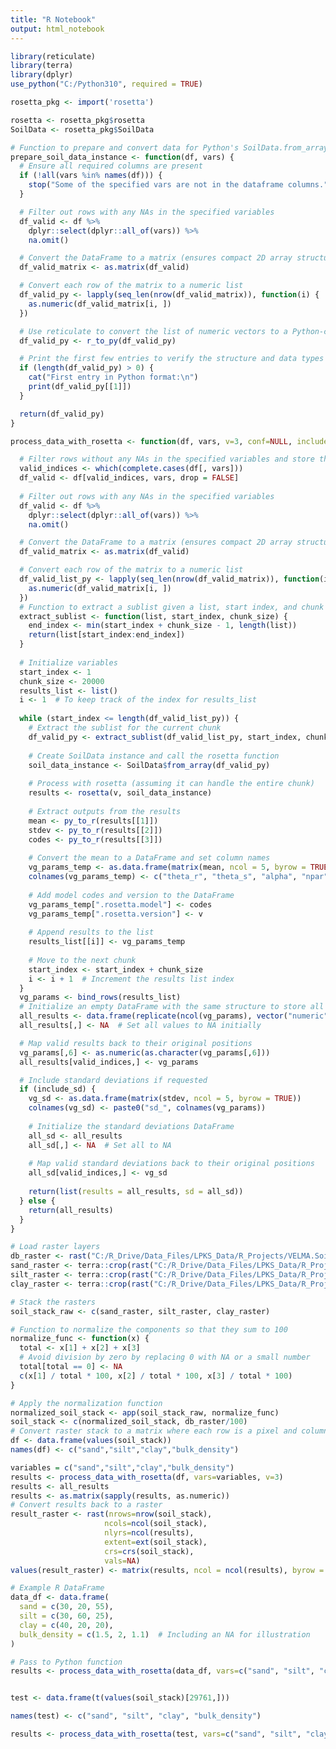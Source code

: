 ```yaml
---
title: "R Notebook"
output: html_notebook
---
```



```r
library(reticulate)
library(terra)
library(dplyr)
use_python("C:/Python310", required = TRUE)
```

```r
rosetta_pkg <- import('rosetta')

rosetta <- rosetta_pkg$rosetta
SoilData <- rosetta_pkg$SoilData
```


```r
# Function to prepare and convert data for Python's SoilData.from_array
prepare_soil_data_instance <- function(df, vars) {
  # Ensure all required columns are present
  if (!all(vars %in% names(df))) {
    stop("Some of the specified vars are not in the dataframe columns.")
  }

  # Filter out rows with any NAs in the specified variables
  df_valid <- df %>% 
    dplyr::select(dplyr::all_of(vars)) %>% 
    na.omit()

  # Convert the DataFrame to a matrix (ensures compact 2D array structure)
  df_valid_matrix <- as.matrix(df_valid)

  # Convert each row of the matrix to a numeric list
  df_valid_py <- lapply(seq_len(nrow(df_valid_matrix)), function(i) {
    as.numeric(df_valid_matrix[i, ])
  })

  # Use reticulate to convert the list of numeric vectors to a Python-compatible list
  df_valid_py <- r_to_py(df_valid_py)

  # Print the first few entries to verify the structure and data types
  if (length(df_valid_py) > 0) {
    cat("First entry in Python format:\n")
    print(df_valid_py[[1]])
  }

  return(df_valid_py)
}

```

```r
process_data_with_rosetta <- function(df, vars, v=3, conf=NULL, include_sd=FALSE) {

  # Filter rows without any NAs in the specified variables and store the indices
  valid_indices <- which(complete.cases(df[, vars]))
  df_valid <- df[valid_indices, vars, drop = FALSE]
  
  # Filter out rows with any NAs in the specified variables
  df_valid <- df %>% 
    dplyr::select(dplyr::all_of(vars)) %>% 
    na.omit()

  # Convert the DataFrame to a matrix (ensures compact 2D array structure)
  df_valid_matrix <- as.matrix(df_valid)

  # Convert each row of the matrix to a numeric list
  df_valid_list_py <- lapply(seq_len(nrow(df_valid_matrix)), function(i) {
    as.numeric(df_valid_matrix[i, ])
  })
  # Function to extract a sublist given a list, start index, and chunk size
  extract_sublist <- function(list, start_index, chunk_size) {
    end_index <- min(start_index + chunk_size - 1, length(list))
    return(list[start_index:end_index])
  }
  
  # Initialize variables
  start_index <- 1
  chunk_size <- 20000
  results_list <- list()
  i <- 1  # To keep track of the index for results_list
  
  while (start_index <= length(df_valid_list_py)) {
    # Extract the sublist for the current chunk
    df_valid_py <- extract_sublist(df_valid_list_py, start_index, chunk_size)
    
    # Create SoilData instance and call the rosetta function
    soil_data_instance <- SoilData$from_array(df_valid_py)
    
    # Process with rosetta (assuming it can handle the entire chunk)
    results <- rosetta(v, soil_data_instance)
  
    # Extract outputs from the results
    mean <- py_to_r(results[[1]])
    stdev <- py_to_r(results[[2]])
    codes <- py_to_r(results[[3]])
    
    # Convert the mean to a DataFrame and set column names
    vg_params_temp <- as.data.frame(matrix(mean, ncol = 5, byrow = TRUE))
    colnames(vg_params_temp) <- c("theta_r", "theta_s", "alpha", "npar", "ksat")
    
    # Add model codes and version to the DataFrame
    vg_params_temp[".rosetta.model"] <- codes
    vg_params_temp[".rosetta.version"] <- v
  
    # Append results to the list
    results_list[[i]] <- vg_params_temp
    
    # Move to the next chunk
    start_index <- start_index + chunk_size
    i <- i + 1  # Increment the results list index
  }
  vg_params <- bind_rows(results_list)
  # Initialize an empty DataFrame with the same structure to store all results
  all_results <- data.frame(replicate(ncol(vg_params), vector("numeric", length = nrow(df))))
  all_results[,] <- NA  # Set all values to NA initially

  # Map valid results back to their original positions
  vg_params[,6] <- as.numeric(as.character(vg_params[,6]))
  all_results[valid_indices,] <- vg_params

  # Include standard deviations if requested
  if (include_sd) {
    vg_sd <- as.data.frame(matrix(stdev, ncol = 5, byrow = TRUE))
    colnames(vg_sd) <- paste0("sd_", colnames(vg_params))
    
    # Initialize the standard deviations DataFrame
    all_sd <- all_results
    all_sd[,] <- NA  # Set all to NA
    
    # Map valid standard deviations back to their original positions
    all_sd[valid_indices,] <- vg_sd
    
    return(list(results = all_results, sd = all_sd))
  } else {
    return(all_results)
  }
}


```

```r
# Load raster layers
db_raster <- rast("C:/R_Drive/Data_Files/LPKS_Data/R_Projects/VELMA.Soil/data/raw_data/Snohomish/db_0_Snohomish.tif")
sand_raster <- terra::crop(rast("C:/R_Drive/Data_Files/LPKS_Data/R_Projects/VELMA.Soil/data/raw_data/Snohomish/sand_0_Snohomish.tif"), terra::ext(db_raster))
silt_raster <- terra::crop(rast("C:/R_Drive/Data_Files/LPKS_Data/R_Projects/VELMA.Soil/data/raw_data/Snohomish/silt_0_Snohomish.tif"), terra::ext(db_raster))
clay_raster <- terra::crop(rast("C:/R_Drive/Data_Files/LPKS_Data/R_Projects/VELMA.Soil/data/raw_data/Snohomish/clay_0_Snohomish.tif"), terra::ext(db_raster))


```

```r
# Stack the rasters
soil_stack_raw <- c(sand_raster, silt_raster, clay_raster)

# Function to normalize the components so that they sum to 100
normalize_func <- function(x) {
  total <- x[1] + x[2] + x[3]
  # Avoid division by zero by replacing 0 with NA or a small number
  total[total == 0] <- NA
  c(x[1] / total * 100, x[2] / total * 100, x[3] / total * 100)
}

# Apply the normalization function
normalized_soil_stack <- app(soil_stack_raw, normalize_func)
soil_stack <- c(normalized_soil_stack, db_raster/100)
# Convert raster stack to a matrix where each row is a pixel and columns are properties
df <- data.frame(values(soil_stack))
names(df) <- c("sand","silt","clay","bulk_density")
```

```r
variables = c("sand","silt","clay","bulk_density")
results <- process_data_with_rosetta(df, vars=variables, v=3)
results <- all_results
results <- as.matrix(sapply(results, as.numeric))
# Convert results back to a raster
result_raster <- rast(nrows=nrow(soil_stack), 
                     ncols=ncol(soil_stack), 
                     nlyrs=ncol(results), 
                     extent=ext(soil_stack), 
                     crs=crs(soil_stack),
                     vals=NA) 
values(result_raster) <- matrix(results, ncol = ncol(results), byrow = TRUE)

```


```r
# Example R DataFrame
data_df <- data.frame(
  sand = c(30, 20, 55),
  silt = c(30, 60, 25),
  clay = c(40, 20, 20),
  bulk_density = c(1.5, 2, 1.1)  # Including an NA for illustration
)

# Pass to Python function
results <- process_data_with_rosetta(data_df, vars=c("sand", "silt", "clay", "bulk_density"), v=3)


test <- data.frame(t(values(soil_stack)[29761,]))

names(test) <- c("sand", "silt", "clay", "bulk_density")

results <- process_data_with_rosetta(test, vars=c("sand", "silt", "clay", "bulk_density"), v=3)
```



